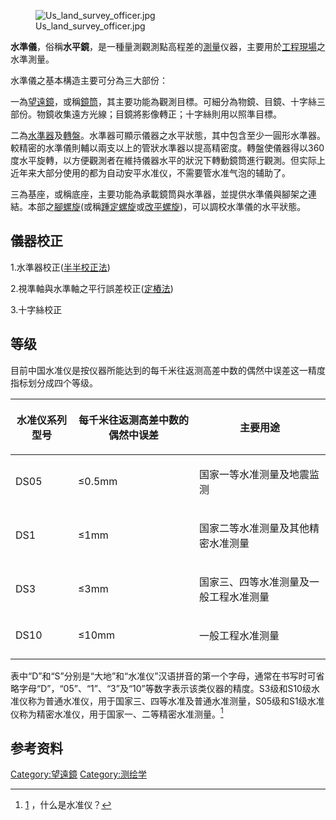 [[File:Us_land_survey_officer.jpg|thumb]]

'''水準儀'''，俗稱'''水平鏡'''，是一種量測觀測點高程差的[[測量|測量]]仪器，主要用於[[工程現場|工程現場]]之水準測量。

水準儀之基本構造主要可分為三大部份：

一為[[望遠鏡|望遠鏡]]，或稱[[鏡筒|鏡筒]]，其主要功能為觀測目標。可細分為物鏡、目鏡、十字絲三部份。物鏡收集遠方光線；目鏡將影像轉正；十字絲則用以照準目標。

二為[[水準器|水準器]]及[[轉盤|轉盤]]。水準器可顯示儀器之水平狀態，其中包含至少一圓形水準器。較精密的水準儀則輔以兩支以上的管狀水準器以提高精密度。轉盤使儀器得以360度水平旋轉，以方便觀測者在維持儀器水平的狀況下轉動鏡筒進行觀測。但实际上近年来大部分使用的都为自动安平水准仪，不需要管水准气泡的辅助了。

三為基座，或稱底座，主要功能為承載鏡筒與水準器，並提供水準儀與腳架之連結。本部之[[腳螺旋|腳螺旋]](或稱[[踵定螺旋|踵定螺旋]]或[[改平螺旋|改平螺旋]])，可以調校水準儀的水平狀態。

==儀器校正==
1.水準器校正([[半半校正法|半半校正法]])

2.視準軸與水準軸之平行誤差校正([[定樁法|定樁法]])

3.十字絲校正


==等级==
目前中国水准仪是按仪器所能达到的每千米往返测高差中数的偶然中误差这一精度指标划分成四个等级。
{| class="wikitable"
|-
! 水准仪系列型号 !! 每千米往返测高差中数的偶然中误差 !! 主要用途 
|-
| DS05 || ≤0.5mm || 国家一等水准测量及地震监测 
|-
| DS1 || ≤1mm || 国家二等水准测量及其他精密水准测量 
|-
| DS3 || ≤3mm || 国家三、四等水准测量及一般工程水准测量 
|-
| DS10 || ≤10mm || 一般工程水准测量 
|-
|}

表中“D”和“S”分别是“大地”和“水准仪”汉语拼音的第一个字母，通常在书写时可省略字母“D”，“05”、“1”、“3”及“10”等数字表示该类仪器的精度。S3级和S10级水准仪称为普通水准仪，用于国家三、四等水准及普通水准测量，S05级和S1级水准仪称为精密水准仪，用于国家一、二等精密水准测量。<ref>[http://www.dlchyq.cn/whatszy.htm] {{Wayback|url=http://www.dlchyq.cn/whatszy.htm |date=20131226231436 }}，什么是水准仪？</ref>

== 参考资料 ==
<references />

{{tech-stub}}

{{測量和校準工具}}
[[Category:望遠鏡|Category:望遠鏡]]
[[Category:测绘学|Category:测绘学]]